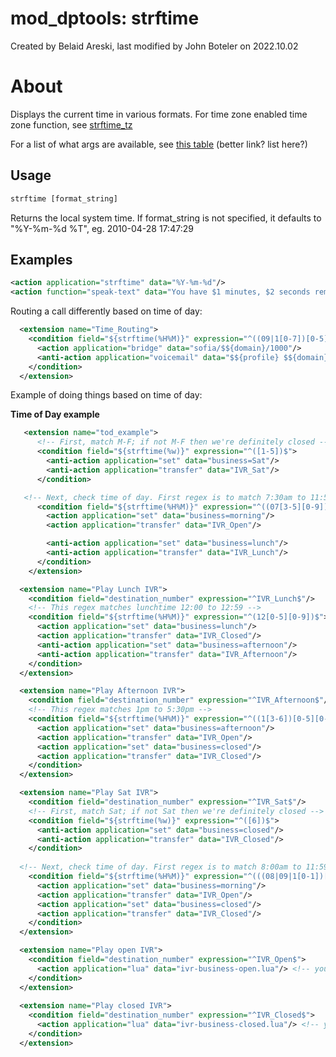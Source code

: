 
# mod_dptools: strftime 

 Created by  Belaid Areski, last modified by  John Boteler on 2022.10.02

# About

Displays the current time in various formats. For time zone enabled time zone function, see [strftime\_tz](./6586522.mdx#about)

For a list of what args are available, see [this table](http://www.cplusplus.com/reference/clibrary/ctime/strftime/) (better link? list here?)

## Usage

```xml
strftime [format_string] 
```

Returns the local system time. If format_string is not specified, it defaults to "%Y-%m-%d %T", eg. 2010-04-28 17:47:29

## Examples

```xml
<action application="strftime" data="%Y-%m-%d"/>
<action function="speak-text" data="You have $1 minutes, $2 seconds remaining ${strftime(%Y-%m-%d)}"/>
```

Routing a call differently based on time of day:

```xml
  <extension name="Time_Routing">
    <condition field="${strftime(%H%M)}" expression="^((09|1[0-7])[0-5][0-9]|1800)$">
      <action application="bridge" data="sofia/$${domain}/1000"/>
      <anti-action application="voicemail" data="$${profile} $${domain} 1000"/>
    </condition>
  </extension>
```

Example of doing things based on time of day:

**Time of Day example**

```xml
   <extension name="tod_example">
      <!-- First, match M-F; if not M-F then we're definitely closed -->
      <condition field="${strftime(%w)}" expression="^([1-5])$">
        <anti-action application="set" data="business=Sat"/>
        <anti-action application="transfer" data="IVR_Sat"/>
      </condition>

   <!-- Next, check time of day. First regex is to match 7:30am to 11:59am -->
      <condition field="${strftime(%H%M)}" expression="^((07[3-5][0-9])|((08|09|1[0-1])[0-5][0-9]))$">
        <action application="set" data="business=morning"/>
        <action application="transfer" data="IVR_Open"/>

	    <anti-action application="set" data="business=lunch"/>
        <anti-action application="transfer" data="IVR_Lunch"/>
      </condition>
    </extension>

  <extension name="Play Lunch IVR">
    <condition field="destination_number" expression="^IVR_Lunch$"/>
    <!-- This regex matches lunchtime 12:00 to 12:59 -->
    <condition field="${strftime(%H%M)}" expression="^(12[0-5][0-9])$">
      <action application="set" data="business=lunch"/>
      <action application="transfer" data="IVR_Closed"/>
	  <anti-action application="set" data="business=afternoon"/>
      <anti-action application="transfer" data="IVR_Afternoon"/>
    </condition>
  </extension>

  <extension name="Play Afternoon IVR">
    <condition field="destination_number" expression="^IVR_Afternoon$"/>
    <!-- This regex matches 1pm to 5:30pm -->
    <condition field="${strftime(%H%M)}" expression="^((1[3-6])[0-5][0-9]|17[0-2][0-9])$">
      <action application="set" data="business=afternoon"/>
      <action application="transfer" data="IVR_Open"/>
	  <action application="set" data="business=closed"/>
      <action application="transfer" data="IVR_Closed"/>
    </condition>
  </extension>

  <extension name="Play Sat IVR">
    <condition field="destination_number" expression="^IVR_Sat$"/>
    <!-- First, match Sat; if not Sat then we're definitely closed -->
    <condition field="${strftime(%w)}" expression="^([6])$">
      <anti-action application="set" data="business=closed"/>
      <anti-action application="transfer" data="IVR_Closed"/>
    </condition>
	  
  <!-- Next, check time of day. First regex is to match 8:00am to 11:59am -->
    <condition field="${strftime(%H%M)}" expression="^(((08|09|1[0-1])[0-5][0-9]))$">
      <action application="set" data="business=morning"/>
      <action application="transfer" data="IVR_Open"/>
	  <action application="set" data="business=closed"/>
      <action application="transfer" data="IVR_Closed"/>
    </condition>
  </extension>

  <extension name="Play open IVR">
    <condition field="destination_number" expression="^IVR_Open$">
      <action application="lua" data="ivr-business-open.lua"/> <!-- your "open" Lua script here -->
    </condition>
  </extension>
 
  <extension name="Play closed IVR">
    <condition field="destination_number" expression="^IVR_Closed$">
      <action application="lua" data="ivr-business-closed.lua"/> <!-- your "closed" Lua script here -->
    </condition>
  </extension>
```


